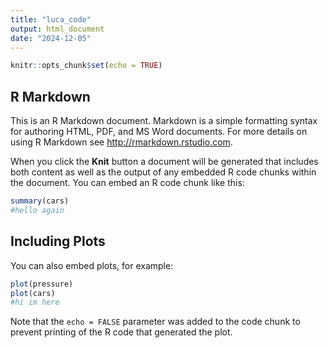 ```yaml
---
title: "luca_code"
output: html_document
date: "2024-12-05"
---
```


```r
knitr::opts_chunk$set(echo = TRUE)
```

## R Markdown

This is an R Markdown document. Markdown is a simple formatting syntax for authoring HTML, PDF, and MS Word documents. For more details on using R Markdown see <http://rmarkdown.rstudio.com>.

When you click the **Knit** button a document will be generated that includes both content as well as the output of any embedded R code chunks within the document. You can embed an R code chunk like this:

```r
summary(cars)
#hello again
```

## Including Plots

You can also embed plots, for example:

```r
plot(pressure)
plot(cars)
#hi im here
```

Note that the `echo = FALSE` parameter was added to the code chunk to prevent printing of the R code that generated the plot.
